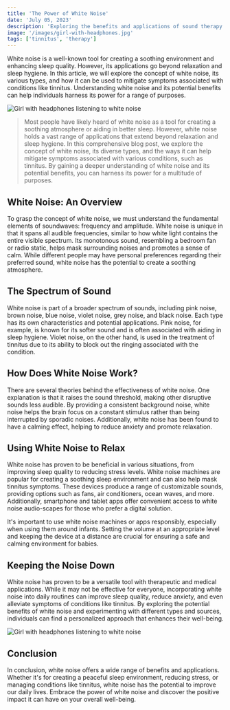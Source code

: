 ```yaml
---
title: 'The Power of White Noise'
date: 'July 05, 2023'
description: 'Exploring the benefits and applications of sound therapy for managing tinnitus.'
image: '/images/girl-with-headphones.jpg'
tags: ['tinnitus', 'therapy']
---
```


White noise is a well-known tool for creating a soothing environment and enhancing sleep quality. However, its applications go beyond relaxation and sleep hygiene. In this article, we will explore the concept of white noise, its various types, and how it can be used to mitigate symptoms associated with conditions like tinnitus. Understanding white noise and its potential benefits can help individuals harness its power for a range of purposes.

<Image
  src="/images/girl-with-headphones.jpg"
  alt="Girl with headphones listening to white noise"
/>

<Blockquote>
  Most people have likely heard of white noise as a tool for creating a soothing
  atmosphere or aiding in better sleep. However, white noise holds a vast range
  of applications that extend beyond relaxation and sleep hygiene. In this
  comprehensive blog post, we explore the concept of white noise, its diverse
  types, and the ways it can help mitigate symptoms associated with various
  conditions, such as tinnitus. By gaining a deeper understanding of white noise
  and its potential benefits, you can harness its power for a multitude of
  purposes.
</Blockquote>

## <Highlighter>White Noise: An Overview</Highlighter>

To grasp the concept of white noise, we must understand the fundamental elements of soundwaves: frequency and amplitude. White noise is unique in that it spans all audible frequencies, similar to how white light contains the entire visible spectrum. Its monotonous sound, resembling a bedroom fan or radio static, helps mask surrounding noises and promotes a sense of calm. While different people may have personal preferences regarding their preferred sound, white noise has the potential to create a soothing atmosphere.

## <Highlighter>The Spectrum of Sound</Highlighter>

White noise is part of a broader spectrum of sounds, including pink noise, brown noise, blue noise, violet noise, grey noise, and black noise. Each type has its own characteristics and potential applications. Pink noise, for example, is known for its softer sound and is often associated with aiding in sleep hygiene. Violet noise, on the other hand, is used in the treatment of tinnitus due to its ability to block out the ringing associated with the condition.

## <Highlighter>How Does White Noise Work?</Highlighter>

There are several theories behind the effectiveness of white noise. One explanation is that it raises the sound threshold, making other disruptive sounds less audible. By providing a consistent background noise, white noise helps the brain focus on a constant stimulus rather than being interrupted by sporadic noises. Additionally, white noise has been found to have a calming effect, helping to reduce anxiety and promote relaxation.

## <Highlighter>Using White Noise to Relax</Highlighter>

White noise has proven to be beneficial in various situations, from improving sleep quality to reducing stress levels. White noise machines are popular for creating a soothing sleep environment and can also help mask tinnitus symptoms. These devices produce a range of customizable sounds, providing options such as fans, air conditioners, ocean waves, and more. Additionally, smartphone and tablet apps offer convenient access to white noise audio-scapes for those who prefer a digital solution.

It's important to use white noise machines or apps responsibly, especially when using them around infants. Setting the volume at an appropriate level and keeping the device at a distance are crucial for ensuring a safe and calming environment for babies.

## <Highlighter>Keeping the Noise Down</Highlighter>

White noise has proven to be a versatile tool with therapeutic and medical applications. While it may not be effective for everyone, incorporating white noise into daily routines can improve sleep quality, reduce anxiety, and even alleviate symptoms of conditions like tinnitus. By exploring the potential benefits of white noise and experimenting with different types and sources, individuals can find a personalized approach that enhances their well-being.

<Image
  src="/images/girl-with-headphones2.jpg"
  alt="Girl with headphones listening to white noise"
/>

## <Highlighter>Conclusion</Highlighter>

In conclusion, white noise offers a wide range of benefits and applications. Whether it's for creating a peaceful sleep environment, reducing stress, or managing conditions like tinnitus, white noise has the potential to improve our daily lives. Embrace the power of white noise and discover the positive impact it can have on your overall well-being.
